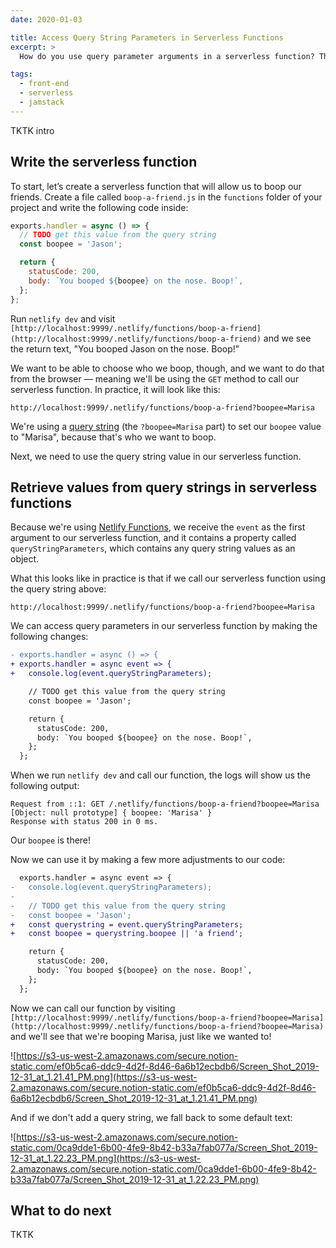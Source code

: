 ```yaml
---
date: 2020-01-03

title: Access Query String Parameters in Serverless Functions
excerpt: >
  How do you use query parameter arguments in a serverless function? This fast tutorial will show you how to get values from query string parameters.

tags:
  - front-end
  - serverless
  - jamstack
---
```


TKTK intro

## Write the serverless function

To start, let’s create a serverless function that will allow us to boop our friends. Create a file called `boop-a-friend.js` in the `functions` folder of your project and write the following code inside:

```js
exports.handler = async () => {
  // TODO get this value from the query string
  const boopee = 'Jason';

  return {
    statusCode: 200,
    body: `You booped ${boopee} on the nose. Boop!`,
  };
};
```

Run `netlify dev` and visit `[http://localhost:9999/.netlify/functions/boop-a-friend](http://localhost:9999/.netlify/functions/boop-a-friend)` and we see the return text, "You booped Jason on the nose. Boop!"

We want to be able to choose who we boop, though, and we want to do that from the browser — meaning we'll be using the `GET` method to call our serverless function. In practice, it will look like this:

```text
http://localhost:9999/.netlify/functions/boop-a-friend?boopee=Marisa
```

We're using a [query string](https://en.wikipedia.org/wiki/Query_string) (the `?boopee=Marisa` part) to set our `boopee` value to "Marisa", because that's who we want to boop.

Next, we need to use the query string value in our serverless function.

## Retrieve values from query strings in serverless functions

Because we're using [Netlify Functions](https://www.netlify.com/products/functions/?utm_source=learnwithjason&utm_medium=sls-query-string-jl&utm_campaign=devex), we receive the `event` as the first argument to our serverless function, and it contains a property called `queryStringParameters`, which contains any query string values as an object.

What this looks like in practice is that if we call our serverless function using the query string above:

```text
http://localhost:9999/.netlify/functions/boop-a-friend?boopee=Marisa
```

We can access query parameters in our serverless function by making the following changes:

```diff
- exports.handler = async () => {
+ exports.handler = async event => {
+   console.log(event.queryStringParameters);

    // TODO get this value from the query string
    const boopee = 'Jason';

    return {
      statusCode: 200,
      body: `You booped ${boopee} on the nose. Boop!`,
    };
  };
```

When we run `netlify dev` and call our function, the logs will show us the following output:

```text
Request from ::1: GET /.netlify/functions/boop-a-friend?boopee=Marisa
[Object: null prototype] { boopee: 'Marisa' }
Response with status 200 in 0 ms.
```

Our `boopee` is there!

Now we can use it by making a few more adjustments to our code:

```diff
  exports.handler = async event => {
-   console.log(event.queryStringParameters);
-
-   // TODO get this value from the query string
-   const boopee = 'Jason';
+   const querystring = event.queryStringParameters;
+   const boopee = querystring.boopee || 'a friend';

    return {
      statusCode: 200,
      body: `You booped ${boopee} on the nose. Boop!`,
    };
  };
```

Now we can call our function by visiting `[http://localhost:9999/.netlify/functions/boop-a-friend?boopee=Marisa](http://localhost:9999/.netlify/functions/boop-a-friend?boopee=Marisa)` and we'll see that we're booping Marisa, just like we wanted to!

![https://s3-us-west-2.amazonaws.com/secure.notion-static.com/ef0b5ca6-ddc9-4d2f-8d46-6a6b12ecbdb6/Screen_Shot_2019-12-31_at_1.21.41_PM.png](https://s3-us-west-2.amazonaws.com/secure.notion-static.com/ef0b5ca6-ddc9-4d2f-8d46-6a6b12ecbdb6/Screen_Shot_2019-12-31_at_1.21.41_PM.png)

And if we don't add a query string, we fall back to some default text:

![https://s3-us-west-2.amazonaws.com/secure.notion-static.com/0ca9dde1-6b00-4fe9-8b42-b33a7fab077a/Screen_Shot_2019-12-31_at_1.22.23_PM.png](https://s3-us-west-2.amazonaws.com/secure.notion-static.com/0ca9dde1-6b00-4fe9-8b42-b33a7fab077a/Screen_Shot_2019-12-31_at_1.22.23_PM.png)

## What to do next

TKTK
